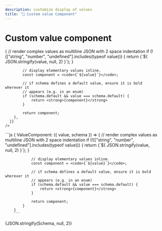 ```yaml
---
description: customize display of values
title: "🎨 Custom value Component"
---
```



# Custom value component

<Tabs>
  <TabItem value="Viewer" label="Viewer" default>
    <JSONSchemaViewer
      schema={Schema}
      viewerOptions={{
        ValueComponent: ({ value, schema }) => {
            // render complex values as multiline JSON with 2 space indentation
            if (!(["string", "number", "undefined"].includes(typeof value))) {
                return <CodeBlock language="json">{`${
                    JSON.stringify(value, null, 2)
                }`}</CodeBlock>;
            }

            // display elementary values inline.
            const component = <code>{`${value}`}</code>;

            // if schema defines a default value, ensure it is bold wherever it
            // appears (e.g. in an enum)
            if (schema.default && value === schema.default) {
                return <strong>{component}</strong>
            }

            return component;
        },
      }}
    />

  </TabItem>
  <TabItem value="viewerOptions" label="viewerOptions">
        ```js
        {
            ValueComponent: ({ value, schema }) => {
                // render complex values as multiline JSON with 2 space indentation
                if (!(["string", "number", "undefined"].includes(typeof value))) {
                    return <CodeBlock language="json">{`${
                        JSON.stringify(value, null, 2)
                    }`}</CodeBlock>;
                }

                // display elementary values inline.
                const component = <code>{`${value}`}</code>;

                // if schema defines a default value, ensure it is bold wherever it
                // appears (e.g. in an enum)
                if (schema.default && value === schema.default) {
                    return <strong>{component}</strong>
                }

                return component;
            }
        }
        ```

  </TabItem>
  <TabItem value="JSON Schema" label="JSON Schema">
        <CodeBlock language="json-schema">{JSON.stringify(Schema, null, 2)}</CodeBlock>
  </TabItem>
</Tabs>
